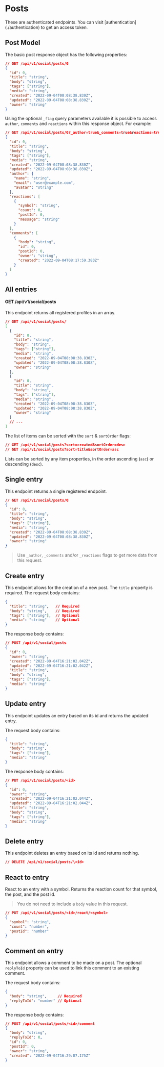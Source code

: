 
# Posts

<Callout type="warning" emoji="⚠️">
  These are authenticated endpoints. You can visit
  [authentication](./authentication) to get an access token.
</Callout>

## Post Model

The basic post response object has the following properties:

```json
// GET /api/v1/social/posts/0
{
  "id": 0,
  "title": "string",
  "body": "string",
  "tags": ["string"],
  "media": "string",
  "created": "2022-09-04T08:08:38.830Z",
  "updated": "2022-09-04T08:08:38.830Z",
  "owner": "string"
}
```

Using the optional `_flag` query parameters available it is possible to access `author`, `comments` and `reactions` within this response object. For example:

```json
// GET /api/v1/social/posts/0?_author=true&_comments=true&reactions=true
{
  "id": 0,
  "title": "string",
  "body": "string",
  "tags": ["string"],
  "media": "string",
  "created": "2022-09-04T08:08:38.830Z",
  "updated": "2022-09-04T08:08:38.830Z",
  "author": {
    "name": "string",
    "email": "user@example.com",
    "avatar": "string"
  },
  "reactions": [
    {
      "symbol": "string",
      "count": 0,
      "postId": 0,
      "message": "string"
    }
  ],
  "comments": [
    {
      "body": "string",
      "id": 0,
      "postId": 0,
      "owner": "string",
      "created": "2022-09-04T08:17:59.383Z"
    }
  ]
}
```

## All entries

#### GET /api/v1/social/posts

This endpoint returns all registered profiles in an array.

```json
// GET /api/v1/social/posts/
[
  {
    "id": 0,
    "title": "string",
    "body": "string",
    "tags": ["string"],
    "media": "string",
    "created": "2022-09-04T08:08:38.830Z",
    "updated": "2022-09-04T08:08:38.830Z",
    "owner": "string"
  },
  {
    "id": 0,
    "title": "string",
    "body": "string",
    "tags": ["string"],
    "media": "string",
    "created": "2022-09-04T08:08:38.830Z",
    "updated": "2022-09-04T08:08:38.830Z",
    "owner": "string"
  }
  // ...
]
```

The list of items can be sorted with the `sort` & `sortOrder` flags:

```json
// GET /api/v1/social/posts?sort=created&sortOrder=desc
// GET /api/v1/social/posts?sort=title&sortOrder=asc
```

Lists can be sorted by any item properties, in the order ascending (`asc`) or descending (`desc`).

## Single entry

This endpoint returns a single registered endpoint.

```json
// GET /api/v1/social/posts/0
{
  "id": 0,
  "title": "string",
  "body": "string",
  "tags": ["string"],
  "media": "string",
  "created": "2022-09-04T08:08:38.830Z",
  "updated": "2022-09-04T08:08:38.830Z",
  "owner": "string"
}
```

> Use `_author`, `_comments` and/or `_reactions` flags to get more data from this request.

## Create entry

This endpoint allows for the creation of a new post. The `title` property is required. The request body contains:

```json
{
  "title": "string",   // Required
  "body": "string",    // Required
  "tags": ["string"],  // Optional
  "media": "string"    // Optional
}
```

The response body contains:

```json
// POST /api/v1/social/posts
{
  "id": 0,
  "owner": "string",
  "created": "2022-09-04T16:21:02.042Z",
  "updated": "2022-09-04T16:21:02.042Z",
  "title": "string",
  "body": "string",
  "tags": ["string"],
  "media": "string"
}
```

## Update entry

This endpoint updates an entry based on its id and returns the updated entry.

The request body contains:

```json
{
  "title": "string",
  "body": "string",
  "tags": ["string"],
  "media": "string"
}
```

The response body contains:

```json
// PUT /api/v1/social/posts/<id>
{
  "id": 0,
  "owner": "string",
  "created": "2022-09-04T16:21:02.044Z",
  "updated": "2022-09-04T16:21:02.044Z",
  "title": "string",
  "body": "string",
  "tags": ["string"],
  "media": "string"
}
```

## Delete entry

This endpoint deletes an entry based on its id and returns nothing.

```json
// DELETE /api/v1/social/posts/\<id>
```

## React to entry

React to an entry with a symbol. Returns the reaction count for that symbol, the post, and the post id.

> You do not need to include a `body` value in this request.

```json
// PUT /api/v1/social/posts/<id>/react/<symbol>
{
  "symbol": "string",
  "count": "number",
  "postId": "number"
}
```

## Comment on entry

This endpoint allows a comment to be made on a post. The optional `replyToId` property can be used to link this comment to an existing comment.

The request body contains:

```json
{
  "body": "string",     // Required
  "replyToId": "number" // Optional
}
```

The response body contains:

```json
// POST /api/v1/social/posts/<id>/comment
{
  "body": "string",
  "replyToId": 0,
  "id": 0,
  "postId": 0,
  "owner": "string",
  "created": "2022-09-04T16:29:07.175Z"
}
```

